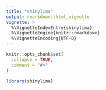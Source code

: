 ```yaml
---
title: "shinylima"
output: rmarkdown::html_vignette
vignette: >
  %\VignetteIndexEntry{shinylima}
  %\VignetteEngine{knitr::rmarkdown}
  %\VignetteEncoding{UTF-8}
---
```


```r
knitr::opts_chunk$set(
  collapse = TRUE,
  comment = "#>"
)
```

```r
library(shinylima)
```
